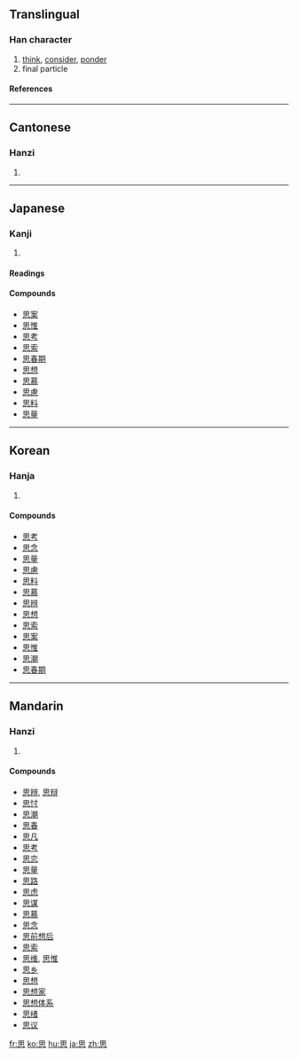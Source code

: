 {{see|恖}}

==Translingual==
===Han character===
{{Han char|rn=61|rad=心|as=05|sn=9|four=6033<sub>0</sub>|canj=田心 (WP)|ids=⿱[[田]][[心]]}}
# [[think]], [[consider]], [[ponder]]
# final particle
====References====
{{Han ref|kx=0381.040|dkj=10462|dj=0709.070|hdz=42280.040|uh=601D|ud=24605|bh=ABE4|bd=44004}}
----

==Cantonese==
===Hanzi===
{{yue-hanzi|jyut=|y=si1}}
# {{defn|Cantonese}}
----
==Japanese==
===Kanji===
{{ja-kanji|grade=2|rs=心05}}
# {{defn|Japanese}} 
====Readings====
{{ja-readings|on=[[し]] (shi)|kun=[[おもう]] (omou), [[おもい]] (omoi)}}

====Compounds====
*[[思案]]
*[[思惟]]
*[[思考]]
*[[思索]]
*[[思春期]]
*[[思想]]
*[[思慕]]
*[[思慮]]
*[[思料]]
*[[思量]]
----
==Korean==
===Hanja===
{{ko-hanja|hangeul=사|eumhun=|rv=sa|mr=sa|y=sa}}
# {{defn|Korean}}

====Compounds====
*[[思考]]
*[[思念]]
*[[思量]]
*[[思慮]]
*[[思料]]
*[[思慕]]
*[[思辨]]
*[[思想]]
*[[思索]]
*[[思案]]
*[[思惟]]
*[[思潮]]
*[[思春期]]

----
==Mandarin==
===Hanzi===
{{cmn-hanzi|pin=[[sī]] (si1)|wg=ssu<sup>1</sup>}}
# {{defn|Mandarin}}

====Compounds====
*[[思辨]], [[思辩]]
*[[思忖]]
*[[思潮]]
*[[思春]]
*[[思凡]]
*[[思考]]
*[[思恋]]
*[[思量]]
*[[思路]]
*[[思虑]]
*[[思谋]]
*[[思慕]]
*[[思念]]
*[[思前想后]]
*[[思索]]
*[[思维]], [[思惟]]
*[[思乡]]
*[[思想]]
*[[思想家]]
*[[思想体系]]
*[[思绪]]
*[[思议]]

[[fr:思]]
[[ko:思]]
[[hu:思]]
[[ja:思]]
[[zh:思]]